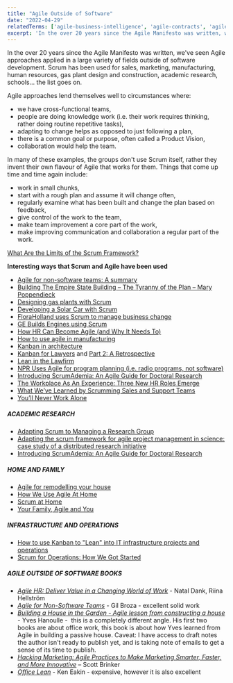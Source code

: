 ```yaml
---
title: "Agile Outside of Software"
date: "2022-04-29"
relatedTerms: ['agile-business-intelligence', 'agile-contracts', 'agile-for-embedded-software', 'agile-government', 'agile-hardware', 'agile-sales-and-marketing', 'agile-schools']
excerpt: 'In the over 20 years since the Agile Manifesto was written, we've seen Agile approaches'
---
```


In the over 20 years since the Agile Manifesto was written, we've seen Agile approaches applied in a large variety of fields outside of software development. Scrum has been used for sales, marketing, manufacturing, human resources, gas plant design and construction, academic research, schools... the list goes on.

Agile approaches lend themselves well to circumstances where:

- we have cross-functional teams,
- people are doing knowledge work (i.e. their work requires thinking, rather doing routine repetitive tasks),
- adapting to change helps as opposed to just following a plan,
- there is a common goal or purpose, often called a Product Vision,
- collaboration would help the team.

In many of these examples, the groups don't use Scrum itself, rather they invent their own flavour of Agile that works for them. Things that come up time and time again include:

- work in small chunks,
- start with a rough plan and assume it will change often,
- regularly examine what has been built and change the plan based on feedback,
- give control of the work to the team,
- make team improvement a core part of the work,
- make improving communication and collaboration a regular part of the work.

[What Are the Limits of the Scrum Framework?](/blog/what-are-the-limits-of-the-scrum-framework)

<HighlightBox heading="Resource Links" variant="resourceLinks">

**Interesting ways that Scrum and Agile have been used**

- [Agile for non-software teams: A summary](https://www.boost.co.nz/blog/2022/05/agile-for-non-software-teams)
- [Building The Empire State Building – The Tyranny of the Plan – Mary Poppendieck](https://chrisgagne.com/1255/mary-poppendiecks-the-tyranny-of-the-plan/)
- [Designing gas plants with Scrum](https://static1.squarespace.com/static/60048499dfad4a36491e0978/t/600f1a2cbe0ab939ea1e079a/1611602489839/EPCScrum.pdf)
- [Developing a Solar Car with Scrum](https://www.infoq.com/news/2015/12/developing-solar-car-scrum)
- [FloraHolland uses Scrum to manage business change](https://www.infoq.com/news/2013/11/business-scrum-floraholland)
- [GE Builds Engines using Scrum](https://www.scruminc.com/ges-take-on-scrum-engines-of-democracy/)
- [How HR Can Become Agile (and Why It Needs To)](https://hbr.org/2017/06/how-hr-can-become-agile-and-why-it-needs-to)
- [How to use agile in manufacturing](https://www.tacticalprojectmanager.com/agile-in-manufacturing/)
- [Kanban in architecture](https://www.5dvision.com/post/kanban-in-architecture/)
- [Kanban for Lawyers](https://www.agileattorney.com/blog/kanban-for-lawyers-getting-started) and [Part 2: A Retrospective](https://www.agileattorney.com/kanban-for-lawyers-part-2-a-retrospective/)
- [Lean in the Lawfirm](https://www.slideshare.net/scrummasternz/lean-in-the-lawfirm-by-stephen-reed)
- [NPR Uses Agile for program planning (i.e. radio programs, not software)](https://www.computerworld.com/article/2505876/app-development/npr-adopts-agile-like-method-for-program-development.html)
- [Introducing ScrumAdemia: An Agile Guide for Doctoral Research](https://www.cambridge.org/core/journals/ps-political-science-and-politics/article/introducing-scrumademia-an-agile-guide-for-doctoral-research/6275B823DB54B3FB56011C8A7B182528)
- [The Workplace As An Experience: Three New HR Roles Emerge](https://www.forbes.com/sites/jeannemeister/2016/05/13/the-workplace-as-an-experience-three-new-hr-roles-emerge/)
- [What We’ve Learned by Scrumming Sales and Support Teams](https://procognita.com/post/what-weve-learned-by-scrumming-sales-and-support-teams-406)
- [You’ll Never Work Alone](https://www.inc.com/winning-workplaces/magazine/201106/youll-never-work-alone.html)

##### ACADEMIC RESEARCH

- [Adapting Scrum to Managing a Research Group](https://www.cs.umd.edu/~mwh/papers/score.pdf)
- [Adapting the scrum framework for agile project management in science: case study of a distributed research initiative](https://www.sciencedirect.com/science/article/pii/S2405844018340635)
- [Introducing ScrumAdemia: An Agile Guide for Doctoral Research](https://www.cambridge.org/core/journals/ps-political-science-and-politics/article/introducing-scrumademia-an-agile-guide-for-doctoral-research/6275B823DB54B3FB56011C8A7B182528)

##### HOME AND FAMILY

- [Agile for remodelling your house](https://www.jrothman.com/mpd/agile/2014/04/an-agile-approach-to-a-house-remodel/)
- [How We Use Agile At Home](https://vimeo.com/162910539)
- [Scrum at Home](https://www.scrumalliance.org/ScrumRedesignDEVSite/media/ScrumAllianceMedia/Global%20Scrum%20Gatherings/2017%20San%20Diego/Presentations/AckermanStacey_Scrum-at-Home.pdf)
- [Your Family, Agile and You](https://agileandfamily.blogspot.co.uk/)

##### INFRASTRUCTURE AND OPERATIONS

- [How to use Kanban to "Lean"​ into IT infrastructure projects and operations](https://www.linkedin.com/pulse/how-use-kanban-lean-infrastructure-projects-shop-john-proffitt/)
- [Scrum for Operations: How We Got Started](https://theagileadmin.com/2013/07/19/scrum-for-operations-how-we-got-started/)

##### AGILE OUTSIDE OF SOFTWARE BOOKS

- [_Agile HR: Deliver Value in a Changing World of Work_](https://www.amazon.ca/Agile-HR-Deliver-Value-Changing/dp/178966585X/&tag=notesfromatoo-20) - Natal Dank, Riina Hellström
- [_Agile for Non-Software Teams_](https://3pvantage.com/afnst-book/) - Gil Broza - excellent solid work
- [_Building a House in the Garden - Agile lesson from constructing a house_](https://leanpub.com/OurHouseInTheGarden) - Yves Hanoulle -  this is a completely different angle. His first two books are about office work, this book is about how Yves learned from Agile in building a passive house. Caveat: I have access to draft notes the author isn't ready to publish yet, and is taking note of emails to get a sense of its time to publish.
- [_Hacking Marketing: Agile Practices to Make Marketing Smarter, Faster, and More Innovative_](https://www.amazon.com/Hacking-Marketing-Practices-Smarter-Innovative/dp/1119183170/&tag=notesfromatoo-20/&tag=notesfromatoo-20) – Scott Brinker 
- _[Office Lean](https://www.amazon.ca/Office-Lean-Understanding-Implementing-Administrative/dp/0367196646/&tag=notesfromatoo-20)_ - Ken Eakin - expensive, however it is also excellent

</HighlightBox>
